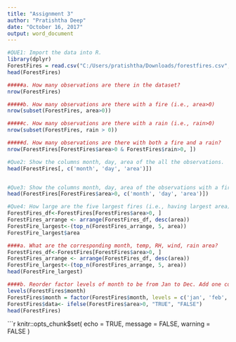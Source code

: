 ```yaml
---
title: "Assignment 3"
author: "Pratishtha Deep"
date: "October 16, 2017"
output: word_document
---
```

```r
#QUE1: Import the data into R.
library(dplyr)
ForestFires = read.csv("C:/Users/pratishtha/Downloads/forestfires.csv", header = TRUE, sep = ',')
head(ForestFires)

#####a. How many observations are there in the dataset?
nrow(ForestFires)

#####b. How many observations are there with a fire (i.e., area>0)
nrow(subset(ForestFires, area>0))

#####c. How many observations are there with a rain (i.e., rain>0)
nrow(subset(ForestFires, rain > 0))

#####d. How many observations are there with both a fire and a rain?
nrow(ForestFires[ForestFires$area>0 & ForestFires$rain>0, ])

#Que2: Show the columns month, day, area of the all the observations.
head(ForestFires[, c('month', 'day', 'area')])


#Que3: Show the columns month, day, area of the observations with a fire.
head(ForestFires[ForestFires$area>0, c('month', 'day', 'area')])

#Que4: How large are the five largest fires (i.e., having largest area)
ForestFires_df<-ForestFires[ForestFires$area>0, ]
ForestFires_arrange <- arrange(ForestFires_df, desc(area))
ForestFire_largest<-(top_n(ForestFires_arrange, 5, area))
ForestFire_largest$area

####a. What are the corresponding month, temp, RH, wind, rain area?
ForestFires_df<-ForestFires[ForestFires$area>0, ]
ForestFires_arrange <- arrange(ForestFires_df, desc(area))
ForestFire_largest<-(top_n(ForestFires_arrange, 5, area))
head(ForestFire_largest)

####b. Reorder factor levels of month to be from Jan to Dec. Add one column to the data indicating whether a fire occurred for each observation (True for area >0 and False for area ==0)
levels(ForestFires$month)
ForestFires$month = factor(ForestFires$month, levels = c('jan', 'feb', 'mar', 'apr', 'may', 'jun', 'jul', 'aug', 'sep', 'oct', 'nov', 'dec'))
ForestFires$data<- ifelse(ForestFires$area>0, "TRUE", "FALSE")
head(ForestFires)
```


```r
knitr::opts_chunk$set(
	echo = TRUE,
	message = FALSE,
	warning = FALSE
)
